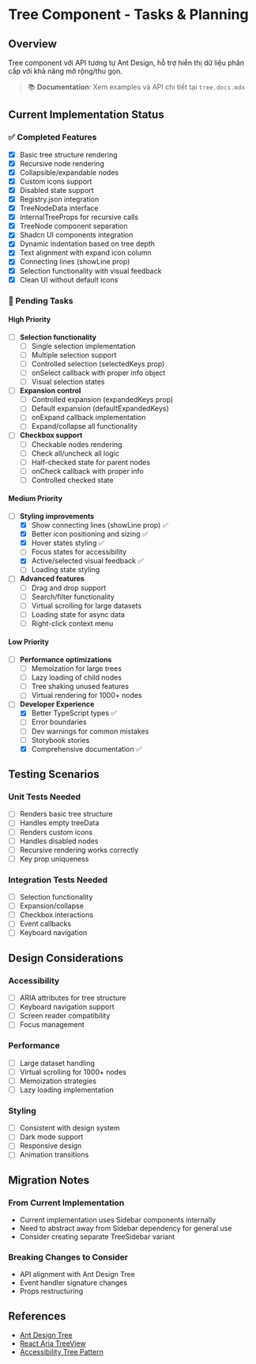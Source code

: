 # Tree Component - Tasks & Planning

## Overview

Tree component với API tương tự Ant Design, hỗ trợ hiển thị dữ liệu phân cấp với khả năng mở rộng/thu gọn.

> 📚 **Documentation**: Xem examples và API chi tiết tại `tree.docs.mdx`

## Current Implementation Status

### ✅ Completed Features

- [x] Basic tree structure rendering
- [x] Recursive node rendering
- [x] Collapsible/expandable nodes
- [x] Custom icons support
- [x] Disabled state support
- [x] Registry.json integration
- [x] TreeNodeData interface
- [x] InternalTreeProps for recursive calls
- [x] TreeNode component separation
- [x] Shadcn UI components integration
- [x] Dynamic indentation based on tree depth
- [x] Text alignment with expand icon column
- [x] Connecting lines (showLine prop)
- [x] Selection functionality with visual feedback
- [x] Clean UI without default icons

### 🚧 Pending Tasks

#### High Priority

- [ ] **Selection functionality**
  - [ ] Single selection implementation
  - [ ] Multiple selection support
  - [ ] Controlled selection (selectedKeys prop)
  - [ ] onSelect callback with proper info object
  - [ ] Visual selection states

- [ ] **Expansion control**
  - [ ] Controlled expansion (expandedKeys prop)
  - [ ] Default expansion (defaultExpandedKeys)
  - [ ] onExpand callback implementation
  - [ ] Expand/collapse all functionality

- [ ] **Checkbox support**
  - [ ] Checkable nodes rendering
  - [ ] Check all/uncheck all logic
  - [ ] Half-checked state for parent nodes
  - [ ] onCheck callback with proper info
  - [ ] Controlled checked state

#### Medium Priority

- [ ] **Styling improvements**
  - [x] Show connecting lines (showLine prop) ✅
  - [x] Better icon positioning and sizing ✅
  - [x] Hover states styling ✅
  - [ ] Focus states for accessibility
  - [x] Active/selected visual feedback ✅
  - [ ] Loading state styling

- [ ] **Advanced features**
  - [ ] Drag and drop support
  - [ ] Search/filter functionality
  - [ ] Virtual scrolling for large datasets
  - [ ] Loading state for async data
  - [ ] Right-click context menu

#### Low Priority

- [ ] **Performance optimizations**
  - [ ] Memoization for large trees
  - [ ] Lazy loading of child nodes
  - [ ] Tree shaking unused features
  - [ ] Virtual rendering for 1000+ nodes

- [ ] **Developer Experience**
  - [x] Better TypeScript types ✅
  - [ ] Error boundaries
  - [ ] Dev warnings for common mistakes
  - [ ] Storybook stories
  - [x] Comprehensive documentation ✅

## Testing Scenarios

### Unit Tests Needed

- [ ] Renders basic tree structure
- [ ] Handles empty treeData
- [ ] Renders custom icons
- [ ] Handles disabled nodes
- [ ] Recursive rendering works correctly
- [ ] Key prop uniqueness

### Integration Tests Needed

- [ ] Selection functionality
- [ ] Expansion/collapse
- [ ] Checkbox interactions
- [ ] Event callbacks
- [ ] Keyboard navigation

## Design Considerations

### Accessibility

- [ ] ARIA attributes for tree structure
- [ ] Keyboard navigation support
- [ ] Screen reader compatibility
- [ ] Focus management

### Performance

- [ ] Large dataset handling
- [ ] Virtual scrolling for 1000+ nodes
- [ ] Memoization strategies
- [ ] Lazy loading implementation

### Styling

- [ ] Consistent with design system
- [ ] Dark mode support
- [ ] Responsive design
- [ ] Animation transitions

## Migration Notes

### From Current Implementation

- Current implementation uses Sidebar components internally
- Need to abstract away from Sidebar dependency for general use
- Consider creating separate TreeSidebar variant

### Breaking Changes to Consider

- API alignment with Ant Design Tree
- Event handler signature changes
- Props restructuring

## References

- [Ant Design Tree](https://ant.design/components/tree)
- [React Aria TreeView](https://react-spectrum.adobe.com/react-aria/useTreeView.html)
- [Accessibility Tree Pattern](https://www.w3.org/WAI/ARIA/apg/patterns/treeview/)
